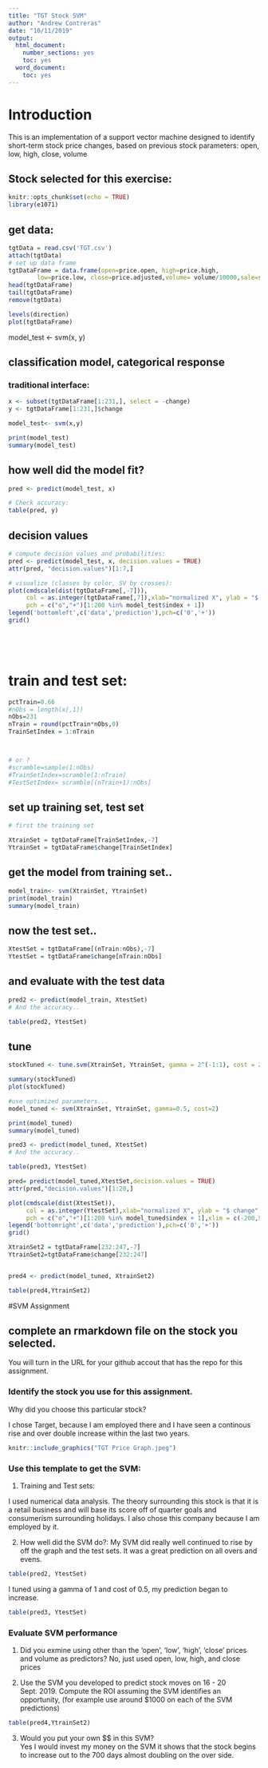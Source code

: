 ```yaml
---
title: "TGT Stock SVM"
author: "Andrew Contreras"
date: "10/11/2019"
output:
  html_document:
    number_sections: yes
    toc: yes
  word_document:
    toc: yes
---
```


# Introduction
This is an implementation of a support vector machine designed to identify short-term stock price changes, based on previous stock parameters: open, low, high, close, volume

## Stock selected for this exercise:

<!-- put your justification/choice here: !-->


```r
knitr::opts_chunk$set(echo = TRUE)
library(e1071)
```

## get data:

```r
tgtData = read.csv('TGT.csv')
attach(tgtData)
# set up data frame
tgtDataFrame = data.frame(open=price.open, high=price.high,
        low=price.low, close=price.adjusted,volume= volume/10000,sale=sale.price,change = direction)
head(tgtDataFrame)
tail(tgtDataFrame)
remove(tgtData)

```

```r
levels(direction)
plot(tgtDataFrame)
```
model_test <- svm(x, y)


## classification model, categorical response

### traditional interface:
```r
x <- subset(tgtDataFrame[1:231,], select = -change)
y <- tgtDataFrame[1:231,]$change

model_test<- svm(x,y) 

print(model_test)
summary(model_test)
```


## how well did the model fit?

```r
pred <- predict(model_test, x)

# Check accuracy:
table(pred, y)


```

## decision values

```r
# compute decision values and probabilities:
pred <- predict(model_test, x, decision.values = TRUE)
attr(pred, "decision.values")[1:7,]

# visualize (classes by color, SV by crosses):
plot(cmdscale(dist(tgtDataFrame[,-7])),
     col = as.integer(tgtDataFrame[,7]),xlab="normalized X", ylab = "$ change",
     pch = c("o","+")[1:200 %in% model_test$index + 1])
legend('bottomleft',c('data','prediction'),pch=c('0','+'))
grid()



     
```


# train and test set:

```r
pctTrain=0.66
#nObs = length(x[,1])
nObs=231
nTrain = round(pctTrain*nObs,0)
TrainSetIndex = 1:nTrain



# or ?
#scramble=sample(1:nObs)
#TrainSetIndex=scramble[1:nTrain]
#TestSetIndex= scramble[(nTrain+1):nObs]
```

## set up training set, test set

```r
# first the training set

XtrainSet = tgtDataFrame[TrainSetIndex,-7]
YtrainSet = tgtDataFrame$change[TrainSetIndex]
```

## get the model from training set.. 

```r
model_train<- svm(XtrainSet, YtrainSet) 
print(model_train)
summary(model_train)
```

## now the test set.. 

```r
XtestSet = tgtDataFrame[(nTrain:nObs),-7]
YtestSet = tgtDataFrame$change[nTrain:nObs]
```

## and evaluate with the test data

```r
pred2 <- predict(model_train, XtestSet)
# And the accuracy..

table(pred2, YtestSet)
```

## tune

```r
stockTuned <- tune.svm(XtrainSet, YtrainSet, gamma = 2^(-1:1), cost = 2^(-1:6))

summary(stockTuned)
plot(stockTuned)
```

```r
#use optimized parameters... 
model_tuned <- svm(XtrainSet, YtrainSet, gamma=0.5, cost=2) 

print(model_tuned)
summary(model_tuned)
```

```r
pred3 <- predict(model_tuned, XtestSet)
# And the accuracy..

table(pred3, YtestSet)

```

```r
pred= predict(model_tuned,XtestSet,decision.values = TRUE)
attr(pred,"decision.values")[1:20,]
```

```r
plot(cmdscale(dist(XtestSet)),
     col = as.integer(YtestSet),xlab="normalized X", ylab = "$ change",
     pch = c("o","+")[1:200 %in% model_tuned$index + 1],xlim = c(-200,500))
legend('bottomright',c('data','prediction'),pch=c('0','+'))
grid()
```


```r
XtrainSet2 = tgtDataFrame[232:247,-7]
YtrainSet2=tgtDataFrame$change[232:247]


pred4 <- predict(model_tuned, XtrainSet2)

table(pred4,YtrainSet2)


```

#SVM Assignment

## complete an rmarkdown file on the stock you selected.   
  You will turn in the URL for your github accout that has the repo for this assignment.

### Identify the stock you use for this assignment.  
Why did you choose this particular stock?  
  
I chose Target, because I am employed there and I have seen a continous rise and over double increase within the last two years.  

```r
knitr::include_graphics("TGT Price Graph.jpeg")
```


<!--   Include in your final report a graph of the stock closing price over the period 20 Jan 2018 to 13 Sept 2019.  Include the .csv file in your repo for the stock you selected.  !-->

### Use this template to get the SVM:  
1. Training and Test sets:  

I used numerical data analysis. The theory surrounding this stock is that it is a retail business and will base its score off of quarter goals and consumerism surrounding holidays. I also chose this company because I am employed by it.  

<!--    What percent of the stock data did you use for the training set?  How did you select the training set size?  


    Did you select the training set to be the chronological first data observations, and the test set to be the following observations, or did you choose to randomly sample the stock data to get the training set and use the remaining observations for the test set?  Justification for your choice? !-->  
    
   

    
2. How well did the SVM do?:
 My SVM did really well continued to rise by off the graph and the test sets. It was a great prediction on all overs and evens.  
  
  
<!--  show the table of predicted vs truth for the whole data set, and then the same table for predicted vs actual results for just the test set.  !-->

 
```r
table(pred2, YtestSet)
```
<!--3. Tune the algorithm- i.e. find optimal gamma and cost values.  <!--Use these valuse to recompute the table of predicted vs actual results for the test set. !-->

I tuned using a gamma of 1 and cost of 0.5, my prediction began to increase.




```r
table(pred3, YtestSet)
```


### Evaluate SVM performance     

  1. Did you exmine using other than the 'open', 'low', 'high', 'close' prices and volume as predictors? 
  No, just used open, low, high, and close prices
  
 
<!-- do you have any evidence that some particular set of the explanatory variables can improove predictions? !-->
  
  2. Use the SVM you developed to predict stock moves on 16 - 20 Sept. 2019.  Compute the ROI assuming the SVM identifies an opportunity, (for example use around $1000 on each of the SVM predictions)

```r
table(pred4,YtrainSet2)
```

  
<!-- There are 5 days available for prediction; if the daily prediction was 'U' buy the stock, then cash out when/if price increases within 5 days. If the daily predictions is 'D', sell the shock short and cash out within 5 days.  If the prediction is E, no investment.  Include your ROI results !-->  

3.  Would you put your own $$ in this SVM?  
Yes I would invest my money on the SVM it shows that the stock begins to increase out to the 700 days almost doubling on the over side. 

    
  